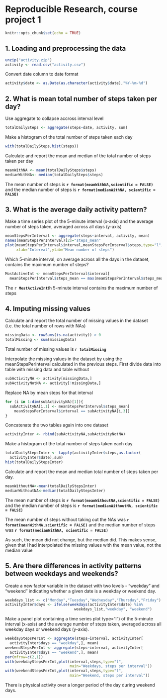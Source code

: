 Reproducible Research, course project 1
=======================================

```r
knitr::opts_chunk$set(echo = TRUE)
```

## 1. Loading and preprocessing the data

```r
unzip("activity.zip")
activity <- read.csv("activity.csv")
```

Convert date column to date format
```r
activity$date <- as.Date(as.character(activity$date),"%Y-%m-%d")
```

## 2. What is mean total number of steps taken per day?

Use aggregate to collapse accross interval level
```r
totalDailySteps <- aggregate(steps~date, activity, sum)
```

Make a histogram of the total number of steps taken each day
```r
with(totalDailySteps,hist(steps))
```

Calculate and report the mean and median of the total number of steps taken per day
```r
meanWithNA <- mean(totalDailySteps$steps)
medianWithNA<- median(totalDailySteps$steps)
```
The mean number of steps is **`r format(meanWithNA,scientific = FALSE)`** 
and the median number of steps is **`r format(medianWithNA, scientific = FALSE)`**

## 3. What is the average daily activity pattern?

Make a time series plot of the 5-minute interval (x-axis) and the average
number of steps taken, averaged across all days (y-axis)
```r
meanStepsPerInterval <- aggregate(steps~interval, activity, mean)
names(meanStepsPerInterval)[2]="steps_mean"
plot(meanStepsPerInterval$interval,meanStepsPerInterval$steps,type="l",
     xlab="Interval",ylab="Mean number of steps")
```

Which 5-minute interval, on average across all the days in the dataset, 
contains the maximum number of steps?
```r
MostActiveInt <- meanStepsPerInterval$interval[
  meanStepsPerInterval$steps_mean == max(meanStepsPerInterval$steps_mean)]
```
The **`r MostActiveInt`**th 5-minute interval contains the maximum number of steps

## 4. Imputing missing values

Calculate and report the total number of missing values in the dataset
(i.e. the total number of rows with NAs)
```r
missingData <- rowSums(is.na(activity)) > 0
totalMissing <- sum(missingData)
```
Total number of missing values is **`r totalMissing`**

Interpolate the missing values in the dataset by using the meanStepsPerInterval
calculated in the previous steps. First divide data into table with 
missing data and table without
```r
subActivityNA <- activity[missingData,]
subActivityNotNA <- activity[!missingData,]
```

Replace NA by mean steps for that interval
```r
for (i in 1:dim(subActivityNA)[1]){
  subActivityNA[i,1] <- meanStepsPerInterval$steps_mean[
    meanStepsPerInterval$interval == subActivityNA[i,3]]
}
```

Concatenate the two tables again into one dataset
```r
activityInter <- rbind(subActivityNA,subActivityNotNA)
```

Make a histogram of the total number of steps taken each day 
```r
totalDailyStepsInter <- tapply(activityInter$steps,as.factor(
  activityInter$date),sum)
hist(totalDailyStepsInter)
```

Calculate and report the mean and median total number of steps taken per day. 
```r
meanWithoutNA<-mean(totalDailyStepsInter)
medianWithoutNA<-median(totalDailyStepsInter)
```
The mean number of steps is **`r format(meanWithoutNA,scientific = FALSE)`** 
and the median number of steps is **`r format(medianWithoutNA, scientific = FALSE)`**

The mean number of steps without taking out the NAs was 
**`r format(meanWithNA,scientific = FALSE)`** 
and the median number of steps was **`r format(medianWithNA, scientific = FALSE)`**

As such, the mean did not change, but the median did. This makes sense, given that I 
had interpolated the missing values with the mean value, not the median value

## 5. Are there differences in activity patterns between weekdays and weekends?
Create a new factor variable in the dataset with two levels - "weekday" and "weekend" 
indicating whether a given date is a weekday or weekend day.
```r
weekdays_list <- c("Monday","Tuesday","Wednesday","Thursday","Friday")
activityInter$days <- ifelse(weekdays(activityInter$date) %in% 
                               weekdays_list,"weekday", "weekend")
```

Make a panel plot containing a time series plot type="l") of the 5-minute
interval (x-axis) and the average number of steps taken, averaged across all weekday days 
or weekend days (y-axis).
```r
weekdayStepsPerInt <- aggregate(steps~interval, activityInter[
  activityInter$days == "weekday",], mean)
weekendStepsPerInt <- aggregate(steps~interval, activityInter[
  activityInter$days == "weekend",], mean)
par(mfrow=c(2,1))
with(weekdayStepsPerInt,plot(interval,steps,type="l",
                             main="Weekdays, steps per interval"))
with(weekendStepsPerInt,plot(interval,steps,type="l",
                             main="Weekend, steps per interval"))
```

There is physical activity over a longer period of the day during weekend days. 